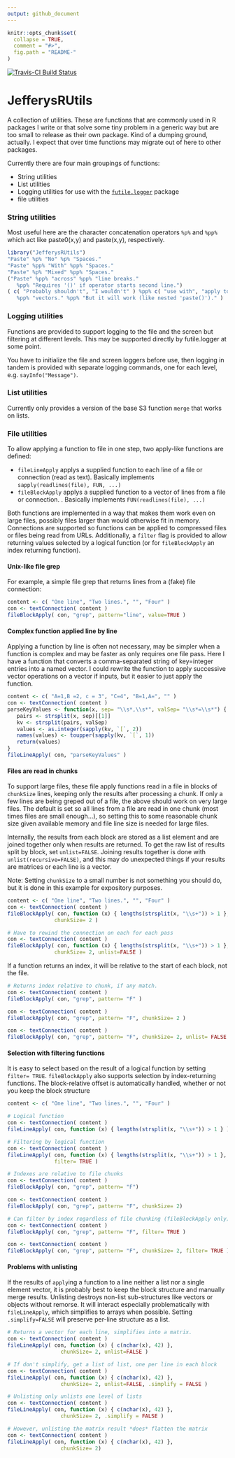 ```yaml
---
output: github_document
---
```


<!-- README.md is generated from README.Rmd. Please edit that file -->

```r
knitr::opts_chunk$set(
  collapse = TRUE,
  comment = "#>",
  fig.path = "README-"
)
```
[![Travis-CI Build Status](https://travis-ci.org/jefferys/JefferysRUtils.svg?branch=master)](https://travis-ci.org/jefferys/JefferysRUtils)

# JefferysRUtils

A collection of utilities. These are functions that are commonly used in R packages I write or that solve some tiny problem in a generic way but are too small to release as their own package. Kind of a dumping ground, actually. I expect that over time functions may migrate out of here to other packages.

Currently there are four main groupings of functions:

* String utilities
* List utilities
* Logging utilities for use with the [`futile.logger`](https://CRAN.R-project.org/package=futile.logger) package
* file utilities

### String utilities

Most useful here are the character concatenation operators `%p%` and `%pp%` which act like paste0(x,y) and paste(x,y), respectively.

```r
library("JefferysRUtils")
"Paste" %p% "No" %p% "Spaces."
"Paste" %pp% "With" %pp% "Spaces."
"Paste" %p% "Mixed" %pp% "Spaces."
("Paste" %pp% "across" %pp% "line breaks."
   %pp% "Requires '()' if operator starts second line.")
( c( "Probably shouldn't", "I wouldn't" ) %pp% c( "use with", "apply to" )
   %pp% "vectors." %pp% "But it will work (like nested 'paste()')." )

```

### Logging utilities

Functions are provided to support logging to the file and the screen but filtering at different levels. This may be supported directly by futile.logger at some point.

You have to initialize the file and screen loggers before use, then logging in tandem is provided with separate logging commands, one for each level, e.g. `sayInfo("Message")`.

### List utilities

Currently only provides a version of the base S3 function `merge` that works on lists.

### File utilities

To allow applying a function to file in one step, two apply-like functions are defined:

* `fileLineApply` applys a supplied function to each line of a file or connection (read as text). Basically implements `sapply(readlines(file), FUN, ...)`
* `fileBlockApply` applys a supplied function to a vector of lines from a file or connection. . Basically implements `FUN(readlines(file), ...)`

Both functions are implemented in a way that makes them work even on large files, possibly files larger than would otherwise fit in memory. Connections are supported so functions can be applied to compressed files or files
being read from URLs. Additionally, a `filter` flag is provided to allow
returning values selected by a logical function (or for `fileBlockApply` an
index returning function).

#### Unix-like file grep

For example, a simple file grep that returns lines from a (fake) file connection:

```r
content <- c( "One line", "Two lines.", "", "Four" )
con <- textConnection( content )
fileBlockApply( con, "grep", pattern="line", value=TRUE )
```

#### Complex function applied line by line

Applying a function by line is often not necessary, may be simpler when a function is complex and may be faster as only requires one file pass. Here I have a function that converts a comma-separated string of key=integer entries into a named vector. I could rewrite the function to apply successive vector operations on a vector if inputs, but it easier to just apply the function.

```r
content <- c( "A=1,B =2, c = 3", "C=4", "B=1,A=", "" )
con <- textConnection( content )
parseKeyValues <- function(x, sep= "\\s*,\\s*", valSep= "\\s*=\\s*") {
   pairs <- strsplit(x, sep)[[1]]
   kv <- strsplit(pairs, valSep)
   values <- as.integer(sapply(kv, `[`, 2))
   names(values) <- toupper(sapply(kv, `[`, 1))
   return(values)
}
fileLineApply( con, "parseKeyValues" )
```

#### Files are read in chunks

To support large files, these file apply functions read in a file in blocks of `chunkSize` lines, keeping only the results after processing a chunk. If only a few lines are being greped out of a file, the above should work on very large files. The default is set so all lines from a file are read in one chunk (most times files are small enough...), so setting this to some reasonable chunk size given available memory and file line size is needed for large files.

Internally, the results from each block are stored as a list element and are joined together only when results are returned. To get the raw list of results split by block, set `unlist=FALSE`. Joining results together is done with
`unlist(recursive=FALSE)`, and this may do unexpected things if your results
are matrices or each line is a vector.

Note: Setting `chunkSize` to a small number is not something you should do, but it is done in this example for expository purposes.

```r
content <- c( "One line", "Two lines.", "", "Four" )
con <- textConnection( content )
fileBlockApply( con, function (x) { lengths(strsplit(x, "\\s+")) > 1 },
               chunkSize= 2 )

# Have to rewind the connection on each for each pass
con <- textConnection( content )
fileBlockApply( con, function (x) { lengths(strsplit(x, "\\s+")) > 1 },
               chunkSize= 2, unlist=FALSE )
```

If a function returns an index, it will be relative to the start of each
block, not the file.

``` R
# Returns index relative to chunk, if any match.
con <- textConnection( content )
fileBlockApply( con, "grep", pattern= "F" )

con <- textConnection( content )
fileBlockApply( con, "grep", pattern= "F", chunkSize= 2 )

con <- textConnection( content )
fileBlockApply( con, "grep", pattern= "F", chunkSize= 2, unlist= FALSE )
```

#### Selection with filtering functions

It is easy to select based on the result of a logical function by setting `filter= TRUE`. `fileBlockApply` also supports selection by index-returning functions. The block-relative offset is automatically handled, whether or not you keep the block structure

```r
content <- c( "One line", "Two lines.", "", "Four" )

# Logical function
con <- textConnection( content )
fileLineApply( con, function (x) { lengths(strsplit(x, "\\s+")) > 1 } )

# Filtering by logical function
con <- textConnection( content )
fileLineApply( con, function (x) { lengths(strsplit(x, "\\s+")) > 1 },
               filter= TRUE )

# Indexes are relative to file chunks
con <- textConnection( content )
fileBlockApply( con, "grep", pattern= "F")

con <- textConnection( content )
fileBlockApply( con, "grep", pattern= "F", chunkSize= 2)

# Can filter by index regardless of file chunking (fileBlockApply only). 
con <- textConnection( content )
fileBlockApply( con, "grep", pattern= "F", filter= TRUE )

con <- textConnection( content )
fileBlockApply( con, "grep", pattern= "F", chunkSize= 2, filter= TRUE )
```

#### Problems with unlisting

If the results of `apply`ing a function to a line neither a list nor a single element vector, it is probably best to keep the block structure and manually merge results. Unlisting destroys non-list sub-structures like vectors or objects without remorse. It will interact especially problematically with `fileLineApply`, which simplifies to arrays when possible. Setting `.simplify=FALSE` will preserve per-line structure as a list.

``` R
# Returns a vector for each line, simplifies into a matrix.
con <- textConnection( content )
fileLineApply( con, function (x) { c(nchar(x), 42) },
                 chunkSize= 2, unlist=FALSE )

# If don't simplify, get a list of list, one per line in each block
con <- textConnection( content )
fileLineApply( con, function (x) { c(nchar(x), 42) },
                 chunkSize= 2, unlist=FALSE, .simplify = FALSE )

# Unlisting only unlists one level of lists
con <- textConnection( content )
fileLineApply( con, function (x) { c(nchar(x), 42) },
                 chunkSize= 2, .simplify = FALSE )

# However, unlisting the matrix result *does* flatten the matrix
con <- textConnection( content )
fileLineApply( con, function (x) { c(nchar(x), 42) },
                 chunkSize= 2)
```
